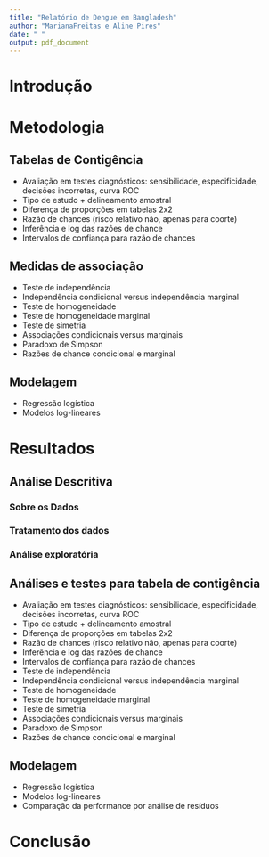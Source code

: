 ```yaml
---
title: "Relatório de Dengue em Bangladesh"
author: "MarianaFreitas e Aline Pires"
date: " "
output: pdf_document
---
```


# Introdução

# Metodologia

## Tabelas de Contigência
 
 + Avaliação em testes diagnósticos: sensibilidade, especificidade, decisões incorretas, curva ROC
+ Tipo de estudo + delineamento amostral
+ Diferença de proporções em tabelas 2x2
+ Razão de chances (risco relativo não, apenas para coorte)
+ Inferência e log das razões de chance
+ Intervalos de confiança para razão de chances

## Medidas de associação
+ Teste de independência
+ Independência condicional versus independência marginal
+ Teste de homogeneidade
+ Teste de homogeneidade marginal
+ Teste de simetria
+ Associações condicionais versus marginais
+ Paradoxo de Simpson
+ Razões de chance condicional e marginal

## Modelagem
+ Regressão logística
+ Modelos log-lineares

# Resultados

## Análise Descritiva

### Sobre os Dados

### Tratamento dos dados

### Análise exploratória

## Análises e testes para tabela de contigência
+ Avaliação em testes diagnósticos: sensibilidade, especificidade, decisões incorretas, curva ROC
+ Tipo de estudo + delineamento amostral
+ Diferença de proporções em tabelas 2x2
+ Razão de chances (risco relativo não, apenas para coorte)
+ Inferência e log das razões de chance
+ Intervalos de confiança para razão de chances
+ Teste de independência
+ Independência condicional versus independência marginal
+ Teste de homogeneidade
+ Teste de homogeneidade marginal
+ Teste de simetria
+ Associações condicionais versus marginais
+ Paradoxo de Simpson
+ Razões de chance condicional e marginal

## Modelagem
+ Regressão logística
+ Modelos log-lineares
+ Comparação da performance por análise de resíduos

# Conclusão